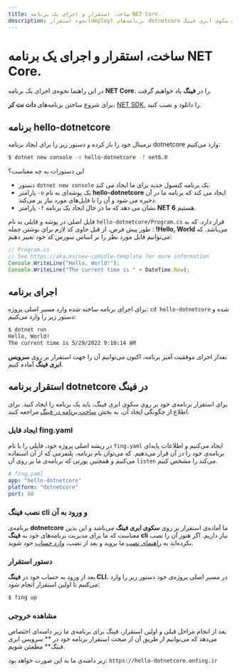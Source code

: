 ```yaml
---
title: ساخت، استقرار و اجرای یک برنامه NET Core.
description: نحوه استقرار(deploy) برنامه‌های dotnetcore بر روی سکوی ابری فینگ
---
```



<Platform>
  <PlatformHead title="برنامه‌های NET Core." icon="dotnetcore/dotnetcore-original.svg"/>
</Platform>

# ساخت، استقرار و اجرای یک برنامه NET Core.

در این راهنما نحوه‌ی اجرای یک برنامه **NET Core.** را در **فینگ** یاد خواهیم گرفت.


برای شروع ساختن برنامه‌های **دات نت کر**، [NET SDK.](https://dotnet.microsoft.com/en-us/download) را دانلود و نصب کنید.


## برنامه hello-dotnetcore

ترمینال خود را باز کرده و دستور زیر را برای ایجاد برنامه dotnetcore وارد می‌کنیم:

```bash
$ dotnet new console -o hello-dotnetcore -f net6.0
```

این دستورات به چه معناست؟
- دستور `dotnet new console` یک برنامه کنسول جدید برای ما ایجاد می کند.
- پارامتر `-o` یک پوشه‌ای به نام **hello-dotnetcore** ایجاد می کند که برنامه ما در آن ذخیره می شود و آن را با فایل‌های مورد نیاز پر می‌کند.
- پارامتر `-f` نشان می دهد که ما در حال ایجاد یک برنامه **NET 6** هستیم.


فایل اصلی در پوشه و فایلی به نام `hello-dotnetcore/Program.cs` قرار دارد. که به طور پیش فرض، از قبل حاوی کد لازم برای نوشتن جمله : **!Hello, World** می‌باشد.
که می‌توانیم فایل مورد نظر را بر اساس سورس کد خود تغییر دهیم:

```javascript
// Program.cs
// See https://aka.ms/new-console-template for more information
Console.WriteLine("Hello, World!");
Console.WriteLine("The current time is " + DateTime.Now);
```

## اجرای برنامه

برای اجرای برنامه ساخته شده وارد مسیر اصلی پروژه: `cd hello-dotnetcore` شده و دستور زیر را وارد می‌کنیم:

```bash
$ dotnet run
Hello, World!
The current time is 5/29/2022 9:10:14 AM
```

بعداز اجرای موفقیت آمیز برنامه، اکنون می‌توانیم آن را جهت استقرار بر روی **سرویس ابری فینگ** آماده کنیم.

## استقرار برنامه dotnetcore در فینگ

برای استقرار برنامه‌ی خود بر روی سکوی ابری فینگ، باید یک برنامه را ایجاد کنید. برای اطلاع از چگونگی ایجاد آن، به بخش [ساخت برنامه در فینگ](/quickstart/create-app) مراجعه کنید.

### ایجاد فایل fing.yaml

در ریشه اصلی پروژه خود، فایلی را با نام `fing.yaml` ایجاد می‌کنیم و اطلاعات پایه‌ای برنامه‌ی خود را در آن قرار می‌دهیم. که می‌توان نام برنامه، پلتفرمی که از آن استفاده می‌کنیم و همچنین پورتی که برنامه‌ی ما بر روی آن `listen` می‌کند را مشخص کنیم.

```yaml
# fing.yaml
app: "hello-dotnetcore"
platform: "dotnetcore"
port: 80
```

### نصب فینگ cli و ورود به آن

برنامه‌ی **dotnetcore** ما آماده‌ی استقرار بر روی **سکوی ابری فینگ** می‌باشد و این بدین معناست که ما برای مدیریت برنامه‌های خود به **فینگ cli** نیاز داریم. اگر هنوز آن را نصب نکرده‌اید به [راهنمای نصب](/quickstart/installation) ما بروید و بعد از نصب، [وارد حساب](/quickstart/login) خود شوید.

### دستور استقرار

بعد از ورود به حساب خود در **فینگ CLI**، در مسیر اصلی پروژه‌ی خود دستور زیر را وارد می‌کنیم تا اولین استقرار انجام شود:

```bash
$ fing up
```

### مشاهده خروجی

بعد از انجام مراحل قبلی و اولین استقرار، فینگ برای برنامه‌ی ما زیر دامنه‌ای اختصاص می‌دهد که می‌توانیم از طریق آن از صحت استقرار برنامه خود در ** سرویس ابری فینگ** مطمئن شویم.

زیر دامنه‌ی ما به این صورت خواهد بود: `https://hello-dotnetcore.onfing.ir`
